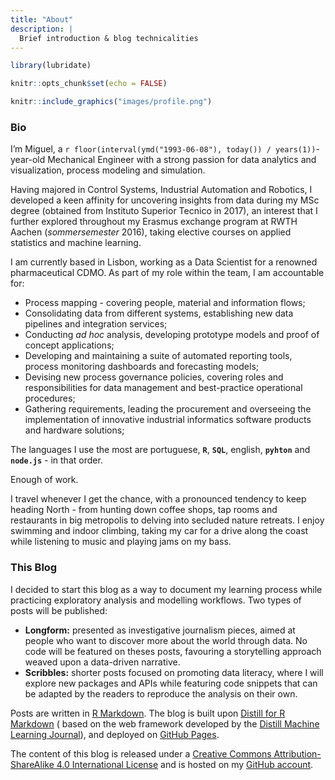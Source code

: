```yaml
---
title: "About"
description: |
  Brief introduction & blog technicalities
---
```


```r
library(lubridate)
```


```r
knitr::opts_chunk$set(echo = FALSE)
```

```r
knitr::include_graphics("images/profile.png")
```

### Bio

I'm Miguel, a `r floor(interval(ymd("1993-06-08"), today()) / years(1))`-year-old Mechanical Engineer with a strong passion for data analytics and visualization, process modeling and simulation. 

Having majored in Control Systems, Industrial Automation and Robotics, I developed a keen affinity for uncovering insights from data during my MSc degree (obtained from Instituto Superior Tecnico in 2017), an interest that I further explored throughout my Erasmus exchange program at RWTH Aachen (_sommersemester_ 2016), taking elective courses on applied statistics and machine learning.

I am currently based in Lisbon, working as a Data Scientist for a renowned pharmaceutical CDMO. As part of my role within the team, I am accountable for:

* Process mapping - covering people, material and information flows;
* Consolidating data from different systems, establishing new data pipelines and integration services;
* Conducting _ad hoc_ analysis, developing prototype models and proof of concept applications;
* Developing and maintaining a suite of automated reporting tools, process monitoring dashboards and forecasting models;
* Devising new process governance policies, covering roles and responsibilities for data management and best-practice operational procedures;
* Gathering requirements, leading the procurement and overseeing the implementation of innovative industrial informatics software products and hardware solutions; 

<!-- * Developing an understanding of business processes, together with project stakeholders and subject matter experts; -->

The languages I use the most are portuguese, **`R`**, **`SQL`**, english, **`pyhton`** and **`node.js`** - in that order.

Enough of work.

I travel whenever I get the chance, with a pronounced tendency to keep heading North - from hunting down coffee shops, tap rooms and restaurants in big metropolis to delving into secluded nature retreats. I enjoy swimming and indoor climbing, taking my car for a drive along the coast while listening to music and playing jams on my bass.

### This Blog 

I decided to start this blog as a way to document my learning process while practicing exploratory analysis and modelling workflows. Two types of posts will be published:

* **Longform:** presented as investigative journalism pieces, aimed at people who want to discover more about the world through data. No code will be featured on theses posts, favouring a storytelling approach weaved upon a data-driven narrative.
* **Scribbles:** shorter posts focused on promoting data literacy, where I will explore new packages and APIs while featuring code snippets that can be adapted by the readers to reproduce the analysis on their own.


Posts are written in [R Markdown](https://rmarkdown.rstudio.com/). The blog is built upon [Distill for R Markdown](https://rstudio.github.io/distill/) ( based on the web framework developed by the [Distill Machine Learning Journal](https://distill.pub/)), and deployed on [GitHub Pages](https://pages.github.com/).

The content of this blog is released under a [Creative Commons Attribution-ShareAlike 4.0 International License](https://creativecommons.org/licenses/by-sa/4.0/) and is hosted on my [GitHub account](https://github.com/CitizenDataScientist/CitizenDataScientist.github.io). 

